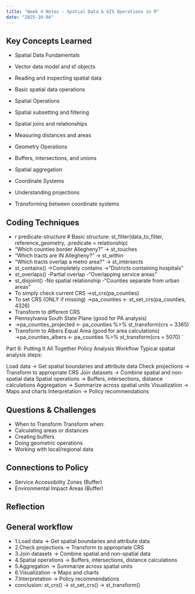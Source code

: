 ```yaml
---
title: "Week 4 Notes - Spatial Data & GIS Operations in R"
date: "2025-10-04"
---
```


## Key Concepts Learned
- Spatial Data Fundamentals
- Vector data model and sf objects
- Reading and inspecting spatial data
- Basic spatial data operations
- Spatial Operations
- Spatial subsetting and filtering
- Spatial joins and relationships
- Measuring distances and areas

- Geometry Operations
- Buffers, intersections, and unions
- Spatial aggregation
- Coordinate Systems

- Understanding projections
- Transforming between coordinate systems

  
## Coding Techniques
- r predicate-structure # Basic structure: st_filter(data_to_filter, reference_geometry, .predicate = relationship)
- “Which counties border Allegheny?” → st_touches
- “Which tracts are IN Allegheny?” → st_within
- “Which tracts overlap a metro area?” → st_intersects
- st_contains()	→Completely contains	→“Districts containing hospitals”
- st_overlaps() -Partial overlap	-“Overlapping service areas”
- st_disjoint()	-No spatial relationship	-“Counties separate from urban areas”
- To simply check current CRS →st_crs(pa_counties)
- To set CRS (ONLY if missing) →pa_counties <- st_set_crs(pa_counties, 4326)
- Transform to different CRS
- Pennsylvania South State Plane (good for PA analysis)
- →pa_counties_projected <- pa_counties %>%   st_transform(crs = 3365)
- Transform to Albers Equal Area (good for area calculations) →pa_counties_albers <- pa_counties %>%   st_transform(crs = 5070) `

Part 6: Putting It All Together
Policy Analysis Workflow
Typical spatial analysis steps:

Load data → Get spatial boundaries and attribute data
Check projections → Transform to appropriate CRS
Join datasets → Combine spatial and non-spatial data
Spatial operations → Buffers, intersections, distance calculations
Aggregation → Summarize across spatial units
Visualization → Maps and charts
Interpretation → Policy recommendations



## Questions & Challenges
- When to Transform
Transform when:
- Calculating areas or distances
- Creating buffers
- Doing geometric operations
- Working with local/regional data


## Connections to Policy
- Service Accessibility Zones (Buffer)
- Environmental Impact Areas (Buffer)


## Reflection


## General workflow
- 1.Load data → Get spatial boundaries and attribute data
- 2.Check projections → Transform to appropriate CRS
- 3.Join datasets → Combine spatial and non-spatial data
- 4.Spatial operations → Buffers, intersections, distance calculations
- 5.Aggregation → Summarize across spatial units
- 6.Visualization → Maps and charts
- 7.Interpretation → Policy recommendations
- conclusion: st_crs() → st_set_crs() → st_transform()

